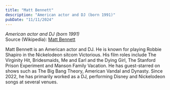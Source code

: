 ```yaml
---
title: "Matt Bennett"
description: "American actor and DJ (born 1991)"
pubDate: "11/11/2024"
---
```


*American actor and DJ (born 1991)*  
Source (Wikipedia): [Matt Bennett][1]

Matt Bennett is an American actor and DJ. He is known for playing Robbie Shapiro in the Nickelodeon sitcom Victorious. His film roles include The Virginity Hit, Bridesmaids, Me and Earl and the Dying Girl, The Stanford Prison Experiment and Manson Family Vacation. He has guest-starred on shows such as The Big Bang Theory, American Vandal and Dynasty. Since 2022, he has primarily worked as a DJ, performing Disney and Nickelodeon songs at several venues.

[1]: https://en.wikipedia.org/wiki/Matt_Bennett

